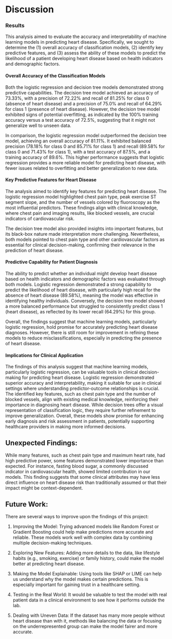# Discussion

### Results

This analysis aimed to evaluate the accuracy and interpretability of machine learning models in predicting heart disease. 
Specifically, we sought to determine the (1) overall accuracy of classification models, (2) identify key predictive features, 
and (3) assess the ability of these models to predict the likelihood of a patient developing heart disease based on health indicators 
and demographic factors.

#### Overall Accuracy of the Classification Models

Both the logistic regression and decision tree models demonstrated strong predictive capabilities. 
The decision tree model achieved an accuracy of 73.33%, with a precision of 72.22% and recall of 81.25% 
for class 0 (absence of heart disease) and a precision of 75.0% and recall of 64.29% for class 1 (presence of heart disease). 
However, the decision tree model exhibited signs of potential overfitting, as indicated by the 100% training accuracy versus 
a test accuracy of 72.5%, suggesting that it might not generalize well to unseen data.

In comparison, the logistic regression model outperformed the decision tree model, achieving an overall accuracy of 81.11%. 
It exhibited balanced precision (78.18% for class 0 and 85.71% for class 1) and recall (89.58% for class 0 and 71.43% for class 1), 
with a test accuracy of 87.5%, and a training accuracy of 89.6%. This higher performance suggests that logistic regression provides 
a more reliable model for predicting heart disease, with fewer issues related to overfitting and better generalization to new data.

#### Key Predictive Features for Heart Disease

The analysis aimed to identify key features for predicting heart disease. 
The logistic regression model highlighted chest pain type, 
peak exercise ST segment slope, and the number of vessels colored by fluoroscopy as the most influential predictors. 
These findings align with clinical knowledge, where chest pain and imaging results, like blocked vessels, 
are crucial indicators of cardiovascular risk.

The decision tree model also provided insights into important features, but its black-box nature made interpretation more challenging. 
Nevertheless, both models pointed to chest pain type and other cardiovascular factors as essential for clinical decision-making, 
confirming their relevance in the prediction of heart disease.

#### Predictive Capability for Patient Diagnosis

The ability to predict whether an individual might develop heart disease based on health indicators and demographic factors was 
evaluated through both models. Logistic regression demonstrated a strong capability to predict the likelihood of heart disease, 
with particularly high recall for the absence of heart disease (89.58%), meaning the model was effective in identifying healthy 
individuals. Conversely, the decision tree model showed a more balanced performance but struggled to consistently predict class 1 
(heart disease), as reflected by its lower recall (64.29%) for this group.

Overall, the findings suggest that machine learning models, particularly logistic regression, hold promise for accurately 
predicting heart disease diagnoses. However, there is still room for improvement in refining these models to reduce misclassifications, 
especially in predicting the presence of heart disease.

#### Implications for Clinical Application

The findings of this analysis suggest that machine learning models, particularly logistic regression, 
can be valuable tools in clinical decision-making for predicting heart disease. 
Logistic regression demonstrated superior accuracy and interpretability, 
making it suitable for use in clinical settings where understanding predictor-outcome relationships is crucial. 
The identified key features, such as chest pain type and the number of blocked vessels, align with existing medical knowledge, 
reinforcing their importance in diagnosing heart disease. While decision trees offer a visual representation of classification logic, 
they require further refinement to improve generalization. Overall, these models show promise for enhancing early diagnosis and 
risk assessment in patients, potentially supporting healthcare providers in making more informed decisions.



## Unexpected Findings: 

While many features, such as chest pain type and maximum heart rate, had high predictive power, 
some features demonstrated lower importance than expected. For instance, fasting blood sugar, 
a commonly discussed indicator in cardiovascular health, showed limited contribution in our models. 
This finding suggests that some clinical attributes may have less direct influence on heart disease risk than 
traditionally assumed or that their impact might be context-dependent.


## Future Work: 

There are several ways to improve upon the findings of this project:

1. Improving the Model: Trying advanced models like Random Forest or Gradient Boosting could help make predictions more accurate and reliable. These models work well with complex data by combining multiple decision-making techniques.

2. Exploring New Features: Adding more details to the data, like lifestyle habits (e.g., smoking, exercise) or family history, could make the model better at predicting heart disease.

3. Making the Model Explainable: Using tools like SHAP or LIME can help us understand why the model makes certain predictions. This is especially important for gaining trust in a healthcare setting.

4. Testing in the Real World: It would be valuable to test the model with real patient data in a clinical environment to see how it performs outside the lab.

5. Dealing with Uneven Data: If the dataset has many more people without heart disease than with it, methods like balancing the data or focusing on the underrepresented group can make the model fairer and more accurate.
